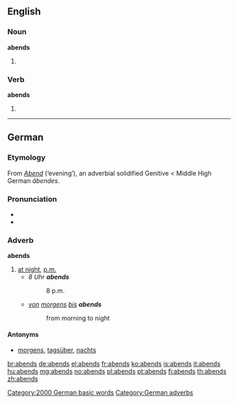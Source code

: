 ==English==

===Noun===
'''abends'''

#{{plural of|[[abend]]}}

===Verb===
'''abends'''

#{{third-person singular of|[[abend]]}}

----

==German==

===Etymology===
From ''[[Abend]]'' (‘evening’), an adverbial solidified Genitive < Middle High German ''ābendes''.

===Pronunciation===
* {{IPA|[ˈaːbnts]|lang=de}}
* {{audio|De-at-abends.ogg|Audio (Austria)}}

===Adverb===
'''abends'''

# [[at night]], [[p.m.]]
#* ''8 Uhr '''abends'''''
#*: 8 p.m.
#* ''[[von]] [[morgens]] [[bis]] '''abends'''''
#*: from morning to night

====Antonyms====
* [[morgens]], [[tagsüber]], [[nachts]]

[[Category:2000 German basic words]]
[[Category:German adverbs]]

[[br:abends]]
[[de:abends]]
[[el:abends]]
[[fr:abends]]
[[ko:abends]]
[[is:abends]]
[[it:abends]]
[[hu:abends]]
[[mg:abends]]
[[no:abends]]
[[pl:abends]]
[[pt:abends]]
[[fi:abends]]
[[th:abends]]
[[zh:abends]]